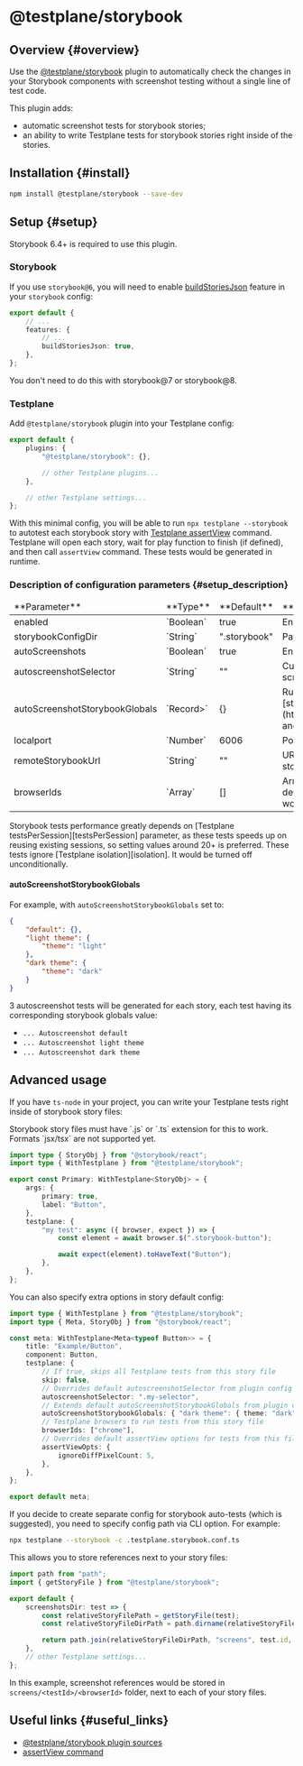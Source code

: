 
# @testplane/storybook

## Overview {#overview}

Use the [@testplane/storybook][testplane-storybook] plugin to automatically check the changes in your Storybook components with screenshot testing without a single line of test code.

This plugin adds:

-   automatic screenshot tests for storybook stories;
-   an ability to write Testplane tests for storybook stories right inside of the stories.

## Installation {#install}

```bash
npm install @testplane/storybook --save-dev
```

## Setup {#setup}

<Admonition type="info">Storybook 6.4+ is required to use this plugin.</Admonition>

### Storybook

If you use `storybook@6`, you will need to enable [buildStoriesJson][build-stories] feature in your `storybook` config:

```typescript tytle=".storybook/main.js"
export default {
    // ...
    features: {
        // ...
        buildStoriesJson: true,
    },
};
```

You don't need to do this with storybook@7 or storybook@8.

### Testplane

Add `@testplane/storybook` plugin into your Testplane config:

```typescript title=".testplane.conf.ts"
export default {
    plugins: {
        "@testplane/storybook": {},

        // other Testplane plugins...
    },

    // other Testplane settings...
};
```

With this minimal config, you will be able to run `npx testplane --storybook` to autotest each storybook story with [Testplane assertView][assert-view] command. Testplane will open each story, wait for play function to finish (if defined), and then call `assertView` command. These tests would be generated in runtime.

### Description of configuration parameters {#setup_description}

<table>
    <thead>
        <tr>
            <td>**Parameter**</td>
            <td>**Type**</td>
            <td>**Default**</td>
            <td>**Description**</td>
        </tr>
    </thead>
    <tbody>
        <tr>
            <td>enabled</td>
            <td>`Boolean`</td>
            <td>true</td>
            <td>Enable / disable plugin.</td>
        </tr>
        <tr>
            <td>storybookConfigDir</td>
            <td>`String`</td>
            <td>".storybook"</td>
            <td>Path to the storybook configuration directory.</td>
        </tr>
        <tr>
            <td>autoScreenshots</td>
            <td>`Boolean`</td>
            <td>true</td>
            <td>Enable / disable auto-screenshot tests</td>
        </tr>
        <tr>
            <td>autoscreenshotSelector</td>
            <td>`String`</td>
            <td>""</td>
            <td>Custom selector, which will be used in auto-screenshot tests</td>
        </tr>
        <tr>
            <td>autoScreenshotStorybookGlobals</td>
            <td>`Record<string, Record<string, unknown>>`</td>
            <td>{}</td>
            <td>Run multiple auto-screenshot tests with different [storybook globals](https://storybook.js.org/docs/7/essentials/toolbars-and-globals#globals)</td>
        </tr>
        <tr>
            <td>localport</td>
            <td>`Number`</td>
            <td>6006</td>
            <td>Port to launch storybook dev server on.</td>
        </tr>
        <tr>
            <td>remoteStorybookUrl</td>
            <td>`String`</td>
            <td>""</td>
            <td>URL of the remote Storybook. If specified, local storybook dev sever would not be launched.</td>
        </tr>
        <tr>
            <td>browserIds</td>
            <td>`Array<String | RegExp>`</td>
            <td>[]</td>
            <td>Array of `browserId` to run storybook tests on. By default, all of browsers, specified in Testplane config would be used</td>
        </tr>
    </tbody>
</table>

<Admonition type="info">
    Storybook tests performance greatly depends on [Testplane testsPerSession][testsPerSession]
    parameter, as these tests speeds up on reusing existing sessions, so setting values around 20+
    is preferred. These tests ignore [Testplane isolation][isolation]. It would be turned off
    unconditionally.
</Admonition>

#### autoScreenshotStorybookGlobals

For example, with `autoScreenshotStorybookGlobals` set to:

```json
{
    "default": {},
    "light theme": {
        "theme": "light"
    },
    "dark theme": {
        "theme": "dark"
    }
}
```

3 autoscreenshot tests will be generated for each story, each test having its corresponding storybook globals value:

-   `... Autoscreenshot default`
-   `... Autoscreenshot light theme`
-   `... Autoscreenshot dark theme`

## Advanced usage

If you have `ts-node` in your project, you can write your Testplane tests right inside of storybook story files:

<Admonition type="info">
    Storybook story files must have `.js` or `.ts` extension for this to work. Formats `jsx/tsx` are
    not supported yet.
</Admonition>

```typescript title="stories/Primary.stories.ts"
import type { StoryObj } from "@storybook/react";
import type { WithTestplane } from "@testplane/storybook";

export const Primary: WithTestplane<StoryObj> = {
    args: {
        primary: true,
        label: "Button",
    },
    testplane: {
        "my test": async ({ browser, expect }) => {
            const element = await browser.$(".storybook-button");

            await expect(element).toHaveText("Button");
        },
    },
};
```

You can also specify extra options in story default config:

```typescript
import type { WithTestplane } from "@testplane/storybook";
import type { Meta, StoryObj } from "@storybook/react";

const meta: WithTestplane<Meta<typeof Button>> = {
    title: "Example/Button",
    component: Button,
    testplane: {
        // If true, skips all Testplane tests from this story file
        skip: false,
        // Overrides default autoscreenshotSelector from plugin config
        autoscreenshotSelector: ".my-selector",
        // Extends default autoScreenshotStorybookGlobals from plugin config
        autoScreenshotStorybookGlobals: { "dark theme": { theme: "dark" } },
        // Testplane browsers to run tests from this story file
        browserIds: ["chrome"],
        // Overrides default assertView options for tests from this file
        assertViewOpts: {
            ignoreDiffPixelCount: 5,
        },
    },
};

export default meta;
```

If you decide to create separate config for storybook auto-tests (which is suggested), you need to specify config path via CLI option. For example:

```bash
npx testplane --storybook -c .testplane.storybook.conf.ts
```

This allows you to store references next to your story files:

```typescript title=".testplane.conf.ts"
import path from "path";
import { getStoryFile } from "@testplane/storybook";

export default {
    screenshotsDir: test => {
        const relativeStoryFilePath = getStoryFile(test);
        const relativeStoryFileDirPath = path.dirname(relativeStoryFilePath);

        return path.join(relativeStoryFileDirPath, "screens", test.id, test.browserId);
    },
    // other Testplane settings...
};
```

In this example, screenshot references would be stored in `screens/<testId>/<browserId>` folder, next to each of your story files.

## Useful links {#useful_links}

-   [@testplane/storybook plugin sources][testplane-storybook]
-   [assertView command][assert-view]

[assert-view]: ../commands/browser/assertView.mdx
[build-stories]: https://storybook.js.org/docs/6.4/configure/overview#feature-flags
[isolation]: ../config/browsers.mdx#isolation
[testplane-storybook]: https://github.com/gemini-testing/testplane-storybook
[testplane]: https://github.com/gemini-testing/testplane
[testsPerSession]: ../config/browsers.mdx#tests_per_session

